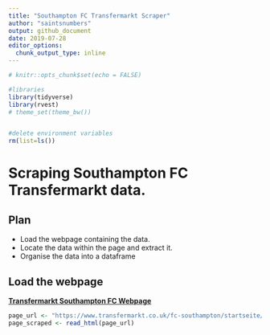 ```yaml
---
title: "Southampton FC Transfermarkt Scraper"
author: "saintsnumbers"
output: github_document
date: 2019-07-28
editor_options: 
  chunk_output_type: inline
---
```


```r
# knitr::opts_chunk$set(echo = FALSE)

#libraries
library(tidyverse)
library(rvest)
# theme_set(theme_bw())


#delete environment variables
rm(list=ls())
```

# Scraping Southampton FC Transfermarkt data.

## Plan

* Load the webpage containing the data.
* Locate the data within the page and extract it.
* Organise the data into a dataframe

## Load the webpage

[**Transfermarkt Southampton FC Webpage**](https://www.transfermarkt.co.uk/fc-southampton/startseite/verein/180)

```r
page_url <- "https://www.transfermarkt.co.uk/fc-southampton/startseite/verein/180"
page_scraped <- read_html(page_url)
```